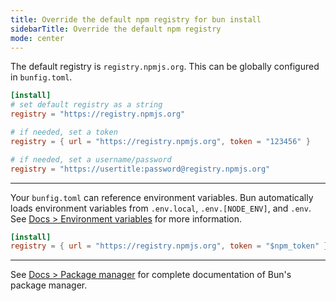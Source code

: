 ```yaml
---
title: Override the default npm registry for bun install
sidebarTitle: Override the default npm registry
mode: center
---
```


The default registry is `registry.npmjs.org`. This can be globally configured in `bunfig.toml`.

```toml bunfig.toml icon="settings"
[install]
# set default registry as a string
registry = "https://registry.npmjs.org"

# if needed, set a token
registry = { url = "https://registry.npmjs.org", token = "123456" }

# if needed, set a username/password
registry = "https://usertitle:password@registry.npmjs.org"
```

---

Your `bunfig.toml` can reference environment variables. Bun automatically loads environment variables from `.env.local`, `.env.[NODE_ENV]`, and `.env`. See [Docs > Environment variables](https://bun.com/docs/runtime/env) for more information.

```toml bunfig.toml icon="settings"
[install]
registry = { url = "https://registry.npmjs.org", token = "$npm_token" }
```

---

See [Docs > Package manager](https://bun.com/docs/cli/install) for complete documentation of Bun's package manager.
